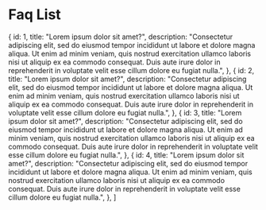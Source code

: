 

<Meta title="FaqList" />

# Faq List

  {
    id: 1,
    title: "Lorem ipsum dolor sit amet?",
    description:
      "Consectetur adipiscing elit, sed do eiusmod tempor incididunt ut labore et dolore magna aliqua. Ut enim ad minim veniam, quis nostrud exercitation ullamco laboris nisi ut aliquip ex ea commodo consequat. Duis aute irure dolor in reprehenderit in voluptate velit esse cillum dolore eu fugiat nulla.",
  },
  {
    id: 2,
    title: "Lorem ipsum dolor sit amet?",
    description:
      "Consectetur adipiscing elit, sed do eiusmod tempor incididunt ut labore et dolore magna aliqua. Ut enim ad minim veniam, quis nostrud exercitation ullamco laboris nisi ut aliquip ex ea commodo consequat. Duis aute irure dolor in reprehenderit in voluptate velit esse cillum dolore eu fugiat nulla.",
  },
  {
    id: 3,
    title: "Lorem ipsum dolor sit amet?",
    description:
      "Consectetur adipiscing elit, sed do eiusmod tempor incididunt ut labore et dolore magna aliqua. Ut enim ad minim veniam, quis nostrud exercitation ullamco laboris nisi ut aliquip ex ea commodo consequat. Duis aute irure dolor in reprehenderit in voluptate velit esse cillum dolore eu fugiat nulla.",
  },
  {
    id: 4,
    title: "Lorem ipsum dolor sit amet?",
    description:
      "Consectetur adipiscing elit, sed do eiusmod tempor incididunt ut labore et dolore magna aliqua. Ut enim ad minim veniam, quis nostrud exercitation ullamco laboris nisi ut aliquip ex ea commodo consequat. Duis aute irure dolor in reprehenderit in voluptate velit esse cillum dolore eu fugiat nulla.",
  },
]

<Canvas>
  <Story name="Faq List">
    <div className="faq-list">
      <div className="faq-list-container">
        <FaqList questions={codedQuestions} />
      </div>
    </div>
  </Story>
</Canvas>
